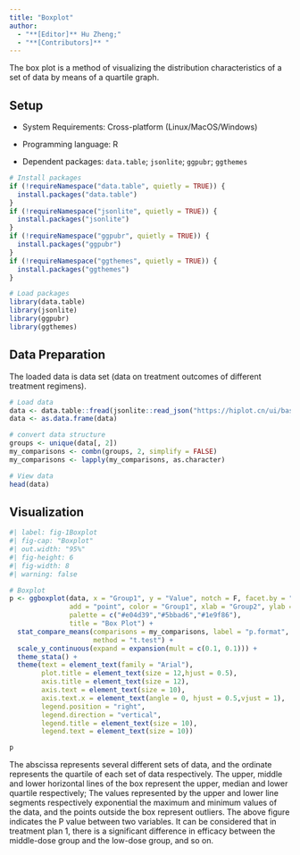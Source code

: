 ```yaml
---
title: "Boxplot"
author:
  - "**[Editor]** Hu Zheng;"
  - "**[Contributors]** "
---
```


The box plot is a method of visualizing the distribution characteristics of a set of data by means of a quartile graph.

## Setup

-   System Requirements: Cross-platform (Linux/MacOS/Windows)

-   Programming language: R

-   Dependent packages: `data.table`; `jsonlite`; `ggpubr`; `ggthemes`

```r
# Install packages
if (!requireNamespace("data.table", quietly = TRUE)) {
  install.packages("data.table")
}
if (!requireNamespace("jsonlite", quietly = TRUE)) {
  install.packages("jsonlite")
}
if (!requireNamespace("ggpubr", quietly = TRUE)) {
  install.packages("ggpubr")
}
if (!requireNamespace("ggthemes", quietly = TRUE)) {
  install.packages("ggthemes")
}

# Load packages
library(data.table)
library(jsonlite)
library(ggpubr)
library(ggthemes)
```

## Data Preparation

The loaded data is data set (data on treatment outcomes of different treatment regimens).

```r
# Load data
data <- data.table::fread(jsonlite::read_json("https://hiplot.cn/ui/basic/boxplot/data.json")$exampleData$textarea[[1]])
data <- as.data.frame(data)

# convert data structure
groups <- unique(data[, 2])
my_comparisons <- combn(groups, 2, simplify = FALSE)
my_comparisons <- lapply(my_comparisons, as.character)

# View data
head(data)
```

## Visualization

```r
#| label: fig-1Boxplot
#| fig-cap: "Boxplot"
#| out.width: "95%"
#| fig-height: 6
#| fig-width: 8
#| warning: false

# Boxplot
p <- ggboxplot(data, x = "Group1", y = "Value", notch = F, facet.by = "Group2",
               add = "point", color = "Group1", xlab = "Group2", ylab = "Value",
               palette = c("#e04d39","#5bbad6","#1e9f86"),
               title = "Box Plot") +
  stat_compare_means(comparisons = my_comparisons, label = "p.format", 
                     method = "t.test") +
  scale_y_continuous(expand = expansion(mult = c(0.1, 0.1))) +
  theme_stata() +
  theme(text = element_text(family = "Arial"),
        plot.title = element_text(size = 12,hjust = 0.5),
        axis.title = element_text(size = 12),
        axis.text = element_text(size = 10),
        axis.text.x = element_text(angle = 0, hjust = 0.5,vjust = 1),
        legend.position = "right",
        legend.direction = "vertical",
        legend.title = element_text(size = 10),
        legend.text = element_text(size = 10))

p
```

The abscissa represents several different sets of data, and the ordinate represents the quartile of each set of data respectively. The upper, middle and lower horizontal lines of the box represent the upper, median and lower quartile respectively; The values represented by the upper and lower line segments respectively exponential the maximum and minimum values of the data, and the points outside the box represent outliers. The above figure indicates the P value between two variables. It can be considered that in treatment plan 1, there is a significant difference in efficacy between the middle-dose group and the low-dose group, and so on.

